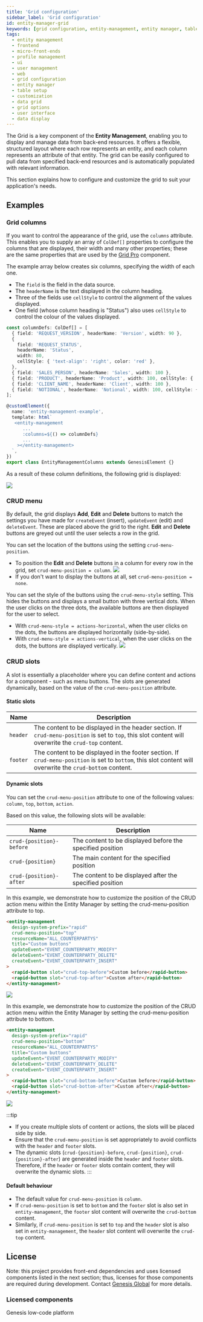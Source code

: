 ```yaml
---
title: 'Grid configuration'
sidebar_label: 'Grid configuration'
id: entity-manager-grid
keywords: [grid configuration, entity-management, entity manager, table setup, customization, data grid, UI, frontend, grid options, user interface, data display, micro-front-ends]
tags:
  - entity management
  - frontend
  - micro-front-ends
  - profile management
  - ui
  - user management
  - web
  - grid configuration
  - entity manager
  - table setup
  - customization
  - data grid
  - grid options
  - user interface
  - data display
---
```




The Grid is a key component of the **Entity Management**, enabling you to display and manage data from back-end resources. It offers a flexible, structured layout where each row represents an entity, and each column represents an attribute of that entity. The grid can be easily configured to pull data from specified back-end resources and is automatically populated with relevant information.

This section explains how to configure and customize the grid to suit your application's needs.

## Examples 

### Grid columns
If you want to control the appearance of the grid, use the `columns` attribute. This enables you to supply an array of `ColDef[]` properties to configure the columns that are displayed, their width and many other properties; these are the same properties that are used by the [Grid Pro](../003_grid-pro/index.mdx) component.

The example array below creates six columns, specifying the width of each one. 
- The `field` is the field in the data source.
- The `headerName` is the text displayed in the column heading.
- Three of the fields use `cellStyle` to control the alignment of the values displayed. 
- One field (whose column heading is "Status") also uses `cellStyle` to control the colour of the values displayed. 

```typescript
const columnDefs: ColDef[] = [
  { field: 'REQUEST_VERSION', headerName: 'Version', width: 90 },
  {
    field: 'REQUEST_STATUS',
    headerName: 'Status',
    width: 80,
    cellStyle: { 'text-align': 'right', color: 'red' },
  },
  { field: 'SALES_PERSON', headerName: 'Sales', width: 100 },
  { field: 'PRODUCT', headerName: 'Product', width: 100, cellStyle: { 'text-align': 'center' } },
  { field: 'CLIENT_NAME', headerName: 'Client', width: 100 },
  { field: 'NOTIONAL', headerName: 'Notional', width: 100, cellStyle: { 'text-align': 'left' } },
];

@customElement({
  name: 'entity-management-example',
  template: html`
   <entity-management
      ...
      :columns=${() => columnDefs}
      ...
    ></entity-management>
  `,
})
export class EntityManagementColumns extends GenesisElement {}
```

As a result of these column definitions, the following grid is displayed:

![](/img/entity-man-coldef-02.png)

### CRUD menu

By default, the grid displays **Add**, **Edit** and **Delete** buttons to match the settings you have made for `createEvent` (insert), `updateEvent` (edit) and `deleteEvent`. These are placed above the grid to the right. **Edit** and **Delete** buttons are greyed out until the user selects a row in the grid.

You can set the location of the buttons using the setting `crud-menu-position`. 

- To position the **Edit** and **Delete** buttons in a column for every row in the grid, set `crud-menu-position = column`.
![](/img/column-buttons.png)
- If you don't want to display the buttons at all, set `crud-menu-position = none`.

You can set the style of the buttons using the `crud-menu-style` setting. This hides the buttons and displays a small button with three vertical dots. When the user clicks on the three dots, the available buttons are then displayed for the user to select.

- With `crud-menu-style = actions-horizontal`, when the user clicks on the dots, the buttons are displayed horizontally (side-by-side).
- With `crud-menu-style = actions-vertical`, when the user clicks on the dots, the buttons are displayed vertically.
![](/img/style-vertical.png)

### CRUD slots

A slot is essentially a placeholder where you can define content and actions for a component - such as menu buttons. The slots are generated dynamically, based on the value of the `crud-menu-position` attribute.

#### Static slots

| Name    | Description                                                         |
|---------|---------------------------------------------------------------------|
| `header`| The content to be displayed in the header section. If `crud-menu-position` is set to `top`, this slot content will overwrite the `crud-top` content. |
| `footer`| The content to be displayed in the footer section. If `crud-menu-position` is set to `bottom`, this slot content will overwrite the `crud-bottom` content. |

#### Dynamic slots

You can set the `crud-menu-position` attribute to one of the following values: `column`, `top`, `bottom`, `action`. 

Based on this value, the following slots will be available:

| Name                        | Description                                                         |
|-----------------------------|---------------------------------------------------------------------|
| `crud-{position}-before`    | The content to be displayed before the specified position           |
| `crud-{position}`           | The main content for the specified position                         |
| `crud-{position}-after`     | The content to be displayed after the specified position            |


In this example, we demonstrate how to customize the position of the CRUD action menu within the Entity Manager by setting the crud-menu-position attribute to top.

```html
<entity-management
  design-system-prefix="rapid"
  crud-menu-position="top"
  resourceName="ALL_COUNTERPARTYS"
  title="Custom buttons"
  updateEvent="EVENT_COUNTERPARTY_MODIFY"
  deleteEvent="EVENT_COUNTERPARTY_DELETE"
  createEvent="EVENT_COUNTERPARTY_INSERT"
>
  <rapid-button slot="crud-top-before">Custom before</rapid-button>
  <rapid-button slot="crud-top-after">Custom after</rapid-button>
</entity-management>
```

![](/img/foundation-entity-management/crud-top-example.png)

In this example, we demonstrate how to customize the position of the CRUD action menu within the Entity Manager by setting the crud-menu-position attribute to bottom.

```html
<entity-management
  design-system-prefix="rapid"
  crud-menu-position="bottom"
  resourceName="ALL_COUNTERPARTYS"
  title="Custom buttons"
  updateEvent="EVENT_COUNTERPARTY_MODIFY"
  deleteEvent="EVENT_COUNTERPARTY_DELETE"
  createEvent="EVENT_COUNTERPARTY_INSERT"
>
  <rapid-button slot="crud-bottom-before">Custom before</rapid-button>
  <rapid-button slot="crud-bottom-after">Custom after</rapid-button>
</entity-management>
```
![](/img/foundation-entity-management/crud-bottom-example.png)

:::tip
- If you create multiple slots of content or actions, the slots will be placed side by side.
- Ensure that the `crud-menu-position` is set appropriately to avoid conflicts with the `header` and `footer` slots.
- The dynamic slots (`crud-{position}-before`, `crud-{position}`, `crud-{position}-after`) are generated inside the `header` and `footer` slots. Therefore, if the `header` or `footer` slots contain content, they will overwrite the dynamic slots.
:::

#### Default behaviour

- The default value for `crud-menu-position` is `column`.
- If `crud-menu-position` is set to `bottom` and the `footer` slot is also set in `entity-management`, the `footer` slot content will overwrite the `crud-bottom` content.
- Similarly, if `crud-menu-position` is set to `top` and the `header` slot is also set in `entity-management`, the `header` slot content will overwrite the `crud-top` content.

## License

Note: this project provides front-end dependencies and uses licensed components listed in the next section; thus, licenses for those components are required during development. Contact [Genesis Global](https://genesis.global/contact-us/) for more details.

### Licensed components
Genesis low-code platform
